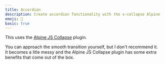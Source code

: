 ```yaml
---
title: Accordion
description: Create accordion functionality with the x-collapse Alpine JS plugin to handle the smooth transition.
emoji: 📖
basic: true
---
```


This uses the [Alpine JS Collapse](https://alpinejs.dev/plugins/collapse) plugin.

You can approach the smooth transition yourself, but I don't recommend it. It becomes a litle messy and the Alpine JS Collapse plugin has some extra benefits that come out of the box.

<Example src="accordion" />
